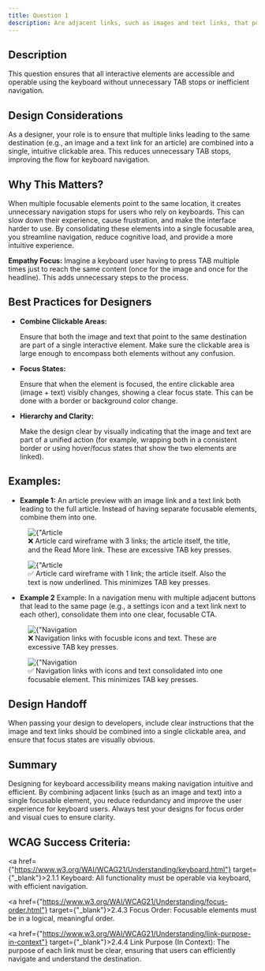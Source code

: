 ```yaml
---
title: Question 1
description: Are adjacent links, such as images and text links, that point to the same location combined into a single Call To Action (CTA)?
---
```


## Description

This question ensures that all interactive elements are accessible and operable using the keyboard without unnecessary TAB stops or inefficient navigation.

## Design Considerations

As a designer, your role is to ensure that multiple links leading to the same destination (e.g., an image and a text link for an article) are combined into a single, intuitive clickable area. This reduces unnecessary TAB stops, improving the flow for keyboard navigation.

## Why This Matters?

When multiple focusable elements point to the same location, it creates unnecessary navigation stops for users who rely on keyboards. This can slow down their experience, cause frustration, and make the interface harder to use. By consolidating these elements into a single focusable area, you streamline navigation, reduce cognitive load, and provide a more intuitive experience.

**Empathy Focus:** Imagine a keyboard user having to press TAB multiple times just to reach the same content (once for the image and once for the headline). This adds unnecessary steps to the process.

## Best Practices for Designers

- **Combine Clickable Areas:**

    Ensure that both the image and text that point to the same destination are part of a single interactive element. Make sure the clickable area is large enough to encompass both elements without any confusion.

- **Focus States:**

	Ensure that when the element is focused, the entire clickable area (image + text) visibly changes, showing a clear focus state. This can be done with a border or background color change.

- **Hierarchy and Clarity:**

	Make the design clear by visually indicating that the image and text are part of a unified action (for example, wrapping both in a consistent border or using hover/focus states that show the two elements are linked).


## Examples:

- **Example 1:** An article preview with an image link and a text link both leading to the full article. Instead of having separate focusable elements, combine them into one.

<div className={"flex flex-col items-center"}>
	<figure style={{width: "350px"}}>
		<img src="/images/keyboard-interaction/question-1A.png" alt={"Article card wireframe with 3 links; the article itself, the title, and the Read More link. These are excessive TAB key presses."} />
		<figcaption><span style={{fontSize: "20px"}}>❌</span> Article card wireframe with 3 links; the article itself, the title, and the Read More link. These are excessive TAB key presses.</figcaption>
	</figure>
	<figure style={{width: "350px"}}>
		<img src="/images/keyboard-interaction/question-1B.png" alt={"Article card wireframe with 1 link; the article itself. Also the text is now underlined. This minimizes TAB key presses."}/>
		<figcaption><span style={{fontSize: "20px"}}>✅</span> Article card wireframe with 1 link; the article itself. Also the text is now underlined. This minimizes TAB key presses.</figcaption>
	</figure>
</div>


- **Example 2** Example: In a navigation menu with multiple adjacent buttons that lead to the same page (e.g., a settings icon and a text link next to each other), consolidate them into one clear, focusable CTA.

<div className={"flex flex-col items-center"}>
	<figure style={{width: "350px"}}>
		<img src="/images/keyboard-interaction/question-1C.png" alt={"Navigation links with focusble icons and text. These are excessive TAB key presses."} />
		<figcaption><span style={{fontSize: "20px"}}>❌</span> Navigation links with focusble icons and text. These are excessive TAB key presses.</figcaption>
	</figure>
	<figure style={{width: "350px"}}>
		<img src="/images/keyboard-interaction/question-1D.png" alt={"Navigation links with icons and text consolidated into one focusable element. This minimizes TAB key presses."}/>
		<figcaption><span style={{fontSize: "20px"}}>✅</span> Navigation links with icons and text consolidated into one focusable element. This minimizes TAB key presses.</figcaption>
	</figure>
</div>

## Design Handoff

When passing your design to developers, include clear instructions that the image and text links should be combined into a single clickable area, and ensure that focus states are visually obvious.

## Summary

Designing for keyboard accessibility means making navigation intuitive and efficient. By combining adjacent links (such as an image and text) into a single focusable element, you reduce redundancy and improve the user experience for keyboard users. Always test your designs for focus order and visual cues to ensure clarity.


## WCAG Success Criteria:

<a href={"https://www.w3.org/WAI/WCAG21/Understanding/keyboard.html"} target={"_blank"}>2.1.1 Keyboard</a>: All functionality must be operable via keyboard, with efficient navigation.

<a href={"https://www.w3.org/WAI/WCAG21/Understanding/focus-order.html"} target={"_blank"}>2.4.3 Focus Order: </a> Focusable elements must be in a logical, meaningful order.

<a href={"https://www.w3.org/WAI/WCAG21/Understanding/link-purpose-in-context"} target={"_blank"}>2.4.4 Link Purpose (In Context)</a>: The purpose of each link must be clear, ensuring that users can efficiently navigate and understand the destination.



